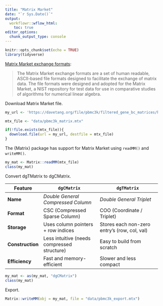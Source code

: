 ```yaml
---
title: "Matrix Market"
date: "`r Sys.Date()`"
output:
  workflowr::wflow_html:
    toc: true
editor_options:
  chunk_output_type: console
---
```


```r
knitr::opts_chunk$set(echo = TRUE)
library(tidyverse)
```

[Matrix Market exchange formats](https://en.wikipedia.org/wiki/Matrix_Market_exchange_formats):

> The Matrix Market exchange formats are a set of human readable, ASCII-based file formats designed to facilitate the exchange of matrix data. The file formats were designed and adopted for the Matrix Market, a NIST repository for test data for use in comparative studies of algorithms for numerical linear algebra.

Download Matrix Market file.

```r
my_url <- 'https://davetang.org/file/pbmc3k/filtered_gene_bc_matrices/hg19/matrix.mtx'

mtx_file <- "data/pbmc3k_matrix.mtx"

if(!file.exists(mtx_file)){
  download.file(url = my_url, destfile = mtx_file)
}
```

The {Matrix} package has support for Matrix Market using `readMM()` and `writeMM()`.

```r
my_mat <- Matrix::readMM(mtx_file)
class(my_mat)
```

Convert dgTMatrix to dgCMatrix.

| Feature                 | `dgCMatrix`                                 | `dgTMatrix`                                    |
| ----------------------- | ------------------------------------------- | ---------------------------------------------- |
| **Name**                | *Double General Compressed Column*          | *Double General Triplet*                       |
| **Format**              | CSC (Compressed Sparse Column)              | COO (Coordinate / Triplet)                     |
| **Storage**             | Uses column pointers + row indices          | Stores each non-zero entry's (row, col, val)   |
| **Construction**        | Less intuitive (needs compressed structure) | Easy to build from scratch                     |
| **Efficiency**          | Fast and memory-efficient                   | Slower and less compact                        |

```r
my_mat <- as(my_mat, "dgCMatrix")
class(my_mat)
```

Export.

```r
Matrix::writeMM(obj = my_mat, file = "data/pbmc3k_export.mtx")
```
